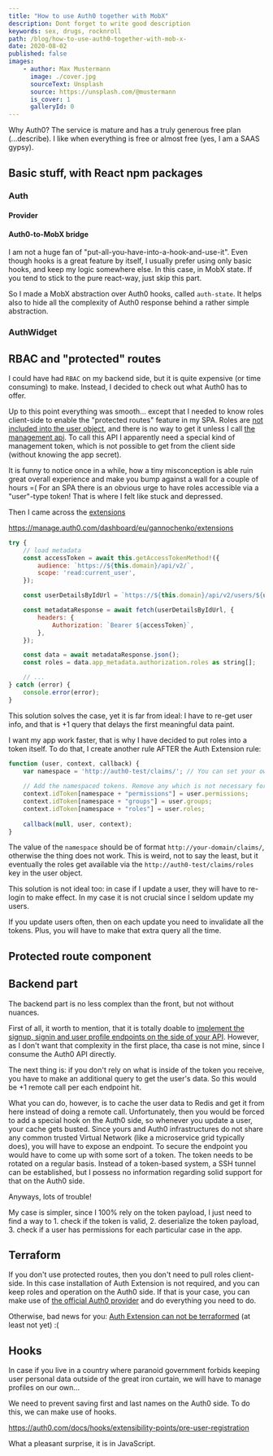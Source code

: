 ```yaml
---
title: "How to use Auth0 together with MobX"
description: Dont forget to write good description
keywords: sex, drugs, rocknroll
path: /blog/how-to-use-auth0-together-with-mob-x-
date: 2020-08-02
published: false
images:
    - author: Max Mustermann
      image: ./cover.jpg
      sourceText: Unsplash
      source: https://unsplash.com/@mustermann
      is_cover: 1
      galleryId: 0
---
```



Why Auth0? The service is mature and has a truly generous free plan (...describe).
I like when everything is free or almost free (yes, I am a SAAS gypsy).

## Basic stuff, with React npm packages

### Auth

#### Provider
 
 
#### Auth0-to-MobX bridge

I am not a huge fan of "put-all-you-have-into-a-hook-and-use-it". Even though hooks is a great feature by itself, I usually prefer using only basic hooks, and keep my logic somewhere else.
In this case, in MobX state. If you tend to stick to the pure react-way, just skip this part.

So I made a MobX abstraction over Auth0 hooks, called `auth-state`. It helps also to hide all the complexity of Auth0 response behind a rather simple abstraction.

### AuthWidget

## RBAC and "protected" routes

I could have had `RBAC` on my backend side, but it is quite expensive (or time consuming) to make. Instead, I decided to check out what Auth0 has to offer.

Up to this point everything was smooth... except that I needed to know roles client-side to enable the "protected routes" feature in my SPA.
Roles are [not included into the user object](https://auth0.com/docs/api/authentication#get-user-info), and there is no way to get it unless I call [the management api](https://auth0.com/docs/api/management/v2#!/Users/get_user_roles).
To call this API I apparently need a special kind of management token, which is not possible to get from the client side (without knowing the app secret).

It is funny to notice once in a while, how a tiny misconception is able ruin great overall experience and make you bump against a wall for a couple of hours =( For an SPA there is an obvious urge to have roles accessible via a "user"-type token! That is where I felt like stuck and depressed.

Then I came across the [extensions](https://auth0.com/docs/extensions/authorization-extension/v2)

https://manage.auth0.com/dashboard/eu/gannochenko/extensions

~~~js
try {
    // load metadata
    const accessToken = await this.getAccessTokenMethod!({
        audience: `https://${this.domain}/api/v2/`,
        scope: 'read:current_user',
    });

    const userDetailsByIdUrl = `https://${this.domain}/api/v2/users/${user.sub}`;

    const metadataResponse = await fetch(userDetailsByIdUrl, {
        headers: {
            Authorization: `Bearer ${accessToken}`,
        },
    });

    const data = await metadataResponse.json();
    const roles = data.app_metadata.authorization.roles as string[];

    // ...
} catch (error) {
    console.error(error);
}
~~~

This solution solves the case, yet it is far from ideal: I have to re-get user info, and that is +1 query that delays the first meaningful data paint.

I want my app work faster, that is why I have decided to put roles into a token itself. To do that, I create another rule AFTER the Auth Extension rule:

~~~js
function (user, context, callback) {
    var namespace = 'http://auth0-test/claims/'; // You can set your own namespace, but do not use an Auth0 domain
    
    // Add the namespaced tokens. Remove any which is not necessary for your scenario
    context.idToken[namespace + "permissions"] = user.permissions;
    context.idToken[namespace + "groups"] = user.groups;
    context.idToken[namespace + "roles"] = user.roles;
    
    callback(null, user, context);
}
~~~

The value of the `namespace` should be of format `http://your-domain/claims/`, otherwise the thing does not work. This is weird, not to say the least, but it eventually the roles get available via the `http://auth0-test/claims/roles` key in the user object.

This solution is not ideal too: in case if I update a user, they will have to re-login to make effect. In my case it is not crucial since I seldom update my users.

If you update users often, then on each update you need to invalidate all the tokens. Plus, you will have to make that extra query all the time.

## Protected route component

## Backend part

The backend part is no less complex than the front, but not without nuances.

First of all, it worth to mention, that it is totally doable to [implement the signup, signin and user profile endpoints on the side of your API](https://auth0.com/docs/quickstart/webapp/nodejs). However, as I don't want that complexity in the first place, tha case is not mine, since I consume the Auth0 API directly.

The next thing is: if you don't rely on what is inside of the token you receive, you have to make an additional query to get the user's data. So this would be +1 remote call per each endpoint hit.

What you can do, however, is to cache the user data to Redis and get it from here instead of doing a remote call. Unfortunately, then you would be forced to add a special hook on the Auth0 side, so whenever you update a user, your cache gets busted.
Since yours and Auth0 infrastructures do not share any common trusted Virtual Network (like a microservice grid typically does), you will have to expose an endpoint.
To secure the endpoint you would have to come up with some sort of a token. The token needs to be rotated on a regular basis. Instead of a token-based system, a SSH tunnel can be established, but I possess no information regarding solid support for that on the Auth0 side.

Anyways, lots of trouble!

My case is simpler, since I 100% rely on the token payload, I just need to find a way to 1. check if the token is valid, 2. deserialize the token payload, 3. check if a user has permissions for each particular case in the app.

## Terraform

If you don't use protected routes, then you don't need to pull roles client-side. In this case installation of Auth Extension is not required, and you can keep roles and operation on the Auth0 side.
If that is your case, you can make use of [the official Auth0 provider](https://www.terraform.io/docs/providers/auth0/index.html) and do everything you need to do.

Otherwise, bad news for you: [Auth Extension can not be terraformed](https://github.com/alexkappa/terraform-provider-auth0/issues/85) (at least not yet) :(

## Hooks

In case if you live in a country where paranoid government forbids keeping user personal data outside of the great iron curtain, we will have to manage profiles on our own...

We need to prevent saving first and last names on the Auth0 side. To do this, we can make use of hooks.

https://auth0.com/docs/hooks/extensibility-points/pre-user-registration

What a pleasant surprise, it is in JavaScript.
